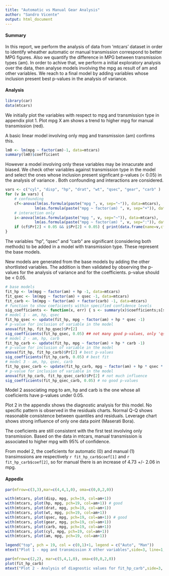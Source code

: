 ---
title: "Automatic vs Manual Gear Analysis"
author: "Sandro Vicente"
output: html_document
---

#### Summary

In this report, we perform the analysis of data from 'mtcars' dataset in order to identify wheather automatic or manual transmission correspond to better MPG figures. Also we quantify the difference in MPG between transmission types (am).
In order to achive that, we perform a initial exploratory analysis over the data, then analyse models involving the mpg as result of am and other variables. We reach to a final model by adding variables whose inclusion present best p-values in the analysis of variance.

#### Analysis

```{r message=FALSE, warning=FALSE}
library(car)
data(mtcars)
```

We initially plot the variables with respect to mpg and transmission type in appendix plot 1.
Plot mpg X am shows a trend to higher mpg for manual transmission (red).

A basic linear model involving only mpg and transmission (am) confirms this.

```{r}
lm0 <- lm(mpg ~ factor(am)-1, data=mtcars)
summary(lm0)$coefficient
```

However a model involving only these variables may be innacurate and biased. We check other variables against transmission type in the model and select the ones whose inclusion present signficant p-values (< 0.05) in the analysis of variance . Both confounding and interactions are considered.

```{r}
vars <- c("cyl", "disp", "hp", "drat", "wt", "qsec", "gear", "carb" )
for (v in vars) {
    # confounding
    cf<-anova(lm(as.formula(paste("mpg ", v, sep="~")), data=mtcars),
             lm(as.formula(paste("mpg ~ factor(am) ", v, sep="+")), data=mtcars))
    # interaction only
    i<-anova(lm(as.formula(paste("mpg ", v, sep="~")), data=mtcars),
             lm(as.formula(paste("mpg ~ factor(am) ", v, sep=":")), data=mtcars))
    if (cf$Pr[2] < 0.05 && i$Pr[2] < 0.05) { print(data.frame(name=v,cf.pval=cf$Pr[2],i.pval=i$Pr[2])); }
}
```

The variables "hp", "qsec" and "carb" are significant (considering both methods) to be added in a model with transmission type. These represent the base models. 

New models are generated from the base models by adding the other shortlisted variables. The addition is then validated by observing the p-values for the analysis of variance and for the coefficients. p-value should be < 0.05.

```{r}
# base models
fit_hp <- lm(mpg ~ factor(am) + hp -1, data=mtcars)
fit_qsec <- lm(mpg ~ factor(am) + qsec -1, data=mtcars)
fit_carb <- lm(mpg ~ factor(am) + factor(carb) -1, data=mtcars)
# function to show coeficients within specified confidence levels
sig_coefficients <- function(x, err) { s <- summary(x)$coefficients;s[s[,4]<err,]}
# model 1 - am, hp, qsec
fit_hp_qsec <- update(fit_hp, mpg ~ factor(am) + hp * qsec -1)
# p-value for inclusion of variable in the model
anova(fit_hp, fit_hp_qsec)$Pr[2]
sig_coefficients(fit_hp_qsec, 0.05) ## not many good p-values, only 'qsec'
# model 2 - am, hp, carb
fit_hp_carb <- update(fit_hp, mpg ~ factor(am) + hp * carb -1)
# p-value for inclusion of variable in the model
anova(fit_hp, fit_hp_carb)$Pr[2] # best p-values
sig_coefficients(fit_hp_carb, 0.05) # best fit
# model 3 - am, hp, qsec, carb
fit_hp_qsec_carb <- update(fit_hp_carb, mpg ~ factor(am) + hp * qsec * carb -1)
# p-value for inclusion of variable in the model 
anova(fit_hp_carb, fit_hp_qsec_carb)$Pr[2] # not much influence
sig_coefficients(fit_hp_qsec_carb, 0.05) # no good p-values
```

Model 2 associating mpg to am, hp and carb is the one whose all coeficients have p-values under 0.05. 

Plot 2 in the appendix shows the diagnostic analysis for this model. No specific pattern is observed in the residuals charts. Normal Q-Q shows reasonable consistence between quantiles and residuals. Leverage chart shows strong influence of only one data point (Maserati Bora).

The coeficients are still consistent with the first test involving only transmission. Based on the data in mtcars, manual transmission is associated to higher mpg with 95% of confidence.  

From model 2, the coeficients for automatic (0) and manual (1) transimssions are respectively `r fit_hp_carb$coef[1]` and `r fit_hp_carb$coef[2]`, so for manual there is an increase of 4.73  +/- 2.06 in mpg. 


#### Appedix

```{r }
par(mfrow=c(3,3),mar=c(4,4,1,0), oma=c(0,0,2,0))

with(mtcars, plot(disp, mpg, pch=19, col=am+1))
with(mtcars, plot(hp, mpg, pch=19, col=am+1)) # good
with(mtcars, plot(drat, mpg, pch=19, col=am+1))
with(mtcars, plot(wt, mpg, pch=19, col=am+1))
with(mtcars, plot(qsec, mpg, pch=19, col=am+1)) # good
with(mtcars, plot(gear, mpg, pch=19, col=am+1))
with(mtcars, plot(carb, mpg, pch=19, col=am+1))
with(mtcars, plot(cyl, mpg, pch=19, col=am+1))
with(mtcars, plot(am, mpg, pch=19, col=am+1))

legend("top", pch = 19, col = c(0,1)+1, legend = c("Auto", "Man"))
mtext("Plot 1 - mpg and transmission X other variables",side=3, line=1, outer=TRUE)

par(mfrow=c(2,2), mar=c(5,4,1,0), oma=c(0,0,2,0))
plot(fit_hp_carb) 
mtext("Plot 2 - Analysis of diagnostic values for fit_hp_carb",side=3, line=1, outer=TRUE)

```